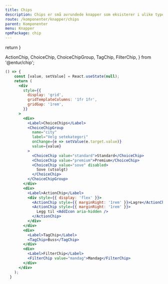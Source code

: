 ```yaml
---
title: Chips
description: Chips er små avrundede knapper som eksisterer i ulike typer; Action chips og Choice chips (med eller uten ikon), samt Filter chips og tags.
route: /komponenter/knapper/chips
parent: Komponenter
menu: Knapper
npmPackage: chip
---
```



  return <SEO title={props.pageContext.frontmatter.title} description={props.pageContext.frontmatter.description} pathname={props.pageContext.frontmatter.route} />
}

  ActionChip,
  ChoiceChip,
  ChoiceChipGroup,
  TagChip,
  FilterChip,
} from '@entur/chip';

<PageHeader />

```jsx
() => {
    const [value, setValue] = React.useState(null);
    return (
      <div
        style={{
          display: 'grid',
          gridTemplateColumns: '1fr 1fr',
          gridGap: '1rem',
        }}
      >
        <div>
          <Label>ChoiceChips</Label>
          <ChoiceChipGroup
            name="city"
            label="Velg setekategori"
            onChange={e => setValue(e.target.value)}
            value={value}
          >
            <ChoiceChip value="standard">Standard</ChoiceChip>
            <ChoiceChip value="premium">Premium</ChoiceChip>
            <ChoiceChip value="sove" disabled>
              Sove (utsolgt)
            </ChoiceChip>
          </ChoiceChipGroup>
        </div>
        <div>
          <Label>ActionChip</Label>
          <div style={{ display: 'flex' }}>
            <ActionChip style={{ marginRight: '1rem' }}>Lagre</ActionChip>
            <ActionChip style={{ marginRight: '1rem' }}>
              Legg til <AddIcon aria-hidden />
            </ActionChip>
          </div>
        </div>
        <div>
          <Label>TagChip</Label>
          <TagChip>Buss</TagChip>
        </div>
        <div>
          <Label>FilterChip</Label>
          <FilterChip value="mandag">Mandag</FilterChip>
        </div>
      </div>
    );
  }
```
